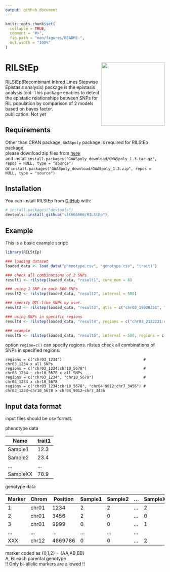 ```yaml
---
output: github_document
---
```


<!-- README.md is generated from README.Rmd. Please edit that file -->

```r
knitr::opts_chunk$set(
  collapse = TRUE,
  comment = "#>",
  fig.path = "man/figures/README-",
  out.width = "100%"
)
```
# RILStEp <img src='man/figures/RILStEp.png' align="right" height="200" />

<!-- badges: start -->
<!-- badges: end -->
RILStEp(Recombinant Inbred Lines Stepwise Epistasis analysis) package is the epistasis analysis tool.
This package enables to detect the epistatic relationships between SNPs for RIL population by comparison of 2 models based on bayes factor.<br>
publication: Not yet

## Requirements

Other than CRAN package, `GWASpoly` package is required for RILStEp package.<br>
please download zip files from [here](https://potatobreeding.cals.wisc.edu/software/) <br>
and install `install.packages("GWASpoly_download/GWASpoly_1.3.tar.gz", repos = NULL, type = "source")`<br>
or `install.packages("GWASpoly_download/GWASpoly_1.3.zip", repos = NULL, type = "source")`

## Installation

You can install RILStEp from [GitHub](https://github.com/slt666666/RILStEp) with:

``` r
# install.packages("devtools")
devtools::install_github("slt666666/RILStEp")
```
## Example

This is a basic example script:

```r
library(RILStEp)

### loading dataset
loaded_data <- load_data("phenotype.csv", "genotype.csv", "trait1")

### check all combinations of 2 SNPs
result1 <- rilstep(loaded_data, "result1", core_num = 8)

### using 1 SNP in each 500 SNPs
result2 <- rilstep(loaded_data, "result2", interval = 500)

### specify QTL-like SNPs by user.
result3 <- rilstep(loaded_data, "result3", qtls = c("chr08_19928351", "chr09_3909046"))

### using SNPs in specific regions
result4 <- rilstep(loaded_data, "result4", regions = c("chr03_2132221:chr10_9330401", "chr03_2132221:chr10_9330401"))

### example
result5 <- rilstep(loaded_data, "result5", interval = 500, regions = c("chr03_2132221:chr10_9330401", "chr03_2132221:chr10_9330401"), core_num = 8)
```
option `region=c()` can specify regions. rilstep check all combinations of SNPs in specified regions.
```
regions = c("chr03_1234")                                    # chr03_1234 x all SNPs
regions = c("chr03_1234:chr10_5678")                         # chr03_1234 ~ chr10_5678 x all SNPs
regions = c("chr03_1234", "chr10_5678")                      # chr03_1234 x chr10_5678
regions = c("chr03_1234:chr10_5678", "chr04_9012:chr7_3456") # chr03_1234~chr10_5678 x chr04_9012~chr7_3456
```

## Input data format
input files should be csv format.<br>

phenotype data

| Name | trait1 |
----|----
| Sample1 | 12.3 |
| Sample2 | 23.4 |
| ... | ... |
| SampleXX | 78.9 |

genotype data

| Marker | Chrom | Position | Sample1 | Sample2 | ... | SampleXX |
----|----|----|----|----|----|----
| 1 | chr01 | 1234 | 2 | 2 | ... | 2 |
| 2 | chr01 | 3456 | 2 | 0 | ... | 0 |
| 3 | chr01 | 9999 | 0 | 0 | ... | 1 |
| ... | ... | ... | ... | ... | ... |
| XXX | chr12 | 4869786 | 0 | 0 | ... | 2 |

marker coded as {0,1,2} = {AA,AB,BB}<br>
A, B: each parental genotype<br>
!! Only bi-allelic markers are allowed !!
